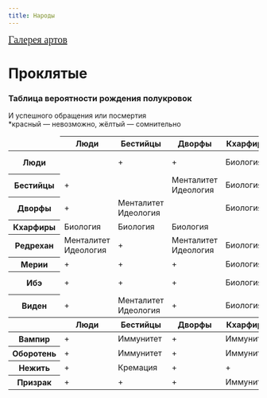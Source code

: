 ```yaml
---
title: Народы
---
```


<a href="gallery"><BlockquoteBox attention>
    <div center style="font-size: 20px; font-family: robotoSlab;">Галерея артов</div>
</BlockquoteBox></a>

<Board columns={3}>
    <ButtonRect title="Бестийцы" href="besties" src="besties/pic.jpg" />
    <ButtonRect title="Дворфы" href="dwarves" src="dwarves/pic.jpg" />
    <ButtonRect title="Кхарфиры" href="kharfirs" src="kharfirs/pic.jpg" />
    <ButtonRect title="Редрехан" href="redrehan" src="redrehan/pic.jpg" />
    <ButtonRect title="Люди" href="humans" src="humans/pic.jpg" />
    <ButtonRect title="Мерии" href="meries" src="meries/pic.jpg" />
    <ButtonRect title="Ламах" href="lamah" src="lamah/pic.jpg" />
    <ButtonRect title="Загрузка..." />
    <ButtonRect title="Загрузка..." />
</Board>

# Проклятые
<Board columns={2}>
    <ButtonRect title="Вампиры" href="vampires" src="vampires/pic.jpg" />
    <ButtonRect title="Оборотни" href="werewolves" src="werewolves/pic.jpg" />
</Board>

### Таблица вероятности рождения полукровок
И успешного обращения или посмертия  
*красный — невозможно, жёлтый — сомнительно
<div class="halfbloods-table-container">
    <table class="halfbloods-table">
        <thead>
            <tr>
                <td></td>
                <th>Люди</th>
                <th>Бестийцы</th>
                <th>Дворфы</th>
                <th>Кхарфиры</th>
                <th>Редрехан</th>
                <th>Мерии</th>
                <th>Ибэ</th>
                <th>Виден</th>
            </tr>
        </thead>
        <tbody>
            <tr>
                <th>Люди</th>
                <td class="middle"></td>
                <td> + </td>
                <td> + </td>
                <td class="percent0">Биология</td>
                <td class="percent50">Менталитет<br/>Идеология</td>
                <td> + </td>
                <td> + </td>
                <td> + </td>
                <th class="mobile">Люди</th>
            </tr>
            <tr>
                <th>Бестийцы</th>
                <td> + </td>
                <td class="middle"></td>
                <td class="percent0">Менталитет<br/>Идеология</td>
                <td class="percent0">Биология</td>
                <td> + </td>
                <td> + </td>
                <td> + </td>
                <td class="percent50">Менталитет<br/>Идеология</td>
                <th class="mobile">Бестийцы</th>
            </tr>
            <tr>
                <th>Дворфы</th>
                <td> + </td>
                <td class="percent0">Менталитет<br/>Идеология</td>
                <td class="middle"></td>
                <td class="percent0">Биология</td>
                <td class="percent50">Менталитет<br/>Идеология</td>
                <td> + </td>
                <td> + </td>
                <td> + </td>
                <th class="mobile">Дворфы</th>
            </tr>
            <tr>
                <th>Кхарфиры</th>
                <td class="percent0">Биология</td>
                <td class="percent0">Биология</td>
                <td class="percent0">Биология</td>
                <td class="middle"></td>
                <td class="percent0">Биология</td>
                <td class="percent0">Биология</td>
                <td class="percent0">Биология</td>
                <td class="percent0">Биология</td>
                <th class="mobile">Кхарфиры</th>
            </tr>
            <tr>
                <th>Редрехан</th>
                <td class="percent50">Менталитет<br/>Идеология</td>
                <td> + </td>
                <td class="percent50">Менталитет<br/>Идеология</td>
                <td class="percent0">Биология</td>
                <td class="middle"></td>
                <td> + </td>
                <td class="percent0">Менталитет<br/>Идеология</td>
                <td class="percent0">Менталитет<br/>Идеология</td>
                <th class="mobile">Редрехан</th>
            </tr>
            <tr>
                <th>Мерии</th>
                <td> + </td>
                <td> + </td>
                <td> + </td>
                <td class="percent0">Биология</td>
                <td> + </td>
                <td class="middle"></td>
                <td> + </td>
                <td> + </td>
                <th class="mobile">Мерии</th>
            </tr>
            <tr>
                <th>Ибэ</th>
                <td> + </td>
                <td> + </td>
                <td> + </td>
                <td class="percent0">Биология</td>
                <td class="percent0">Менталитет<br/>Идеология</td>
                <td> + </td>
                <td class="middle"></td>
                <td> + </td>
                <th class="mobile">Ибэ</th>
            </tr>
            <tr>
                <th>Виден</th>
                <td> + </td>
                <td class="percent50">Менталитет<br/>Идеология</td>
                <td> + </td>
                <td class="percent0">Биология</td>
                <td class="percent0">Менталитет<br/>Идеология</td>
                <td> + </td>
                <td> + </td>
                <td class="middle"></td>
                <th class="mobile">Виден</th>
            </tr>
        </tbody>
        <thead>
            <tr>
                <td></td>
                <th>Люди</th>
                <th>Бестийцы</th>
                <th>Дворфы</th>
                <th>Кхарфиры</th>
                <th>Редрехан</th>
                <th>Мерии</th>
                <th>Ибэ</th>
                <th>Виден</th>
            </tr>
        </thead>
        <tbody>
            <tr>
                <th>Вампир</th>
                <td> + </td>
                <td class="percent0">Иммунитет</td>
                <td> + </td>
                <td class="percent0">Иммунитет</td>
                <td> + </td>
                <td class="percent0">Иммунитет</td>
                <td> + </td>
                <td> + </td>
                <th class="mobile">Вампир</th>
            </tr>
            <tr>
                <th>Оборотень</th>
                <td> + </td>
                <td class="percent0">Иммунитет</td>
                <td> + </td>
                <td class="percent0">Иммунитет</td>
                <td> + </td>
                <td class="percent0">Иммунитет</td>
                <td class="percent0">Иммунитет</td>
                <td> + </td>
                <th class="mobile">Оборотень</th>
            </tr>
            <tr>
                <th>Нежить</th>
                <td> + </td>
                <td class="percent0">Кремация</td>
                <td> + </td>
                <td> + </td>
                <td> + </td>
                <td> + </td>
                <td> + </td>
                <td> + </td>
                <th class="mobile">Нежить</th>
            </tr>
            <tr>
                <th>Призрак</th>
                <td> + </td>
                <td> + </td>
                <td> + </td>
                <td class="percent0">Иммунитет</td>
                <td> + </td>
                <td> + </td>
                <td> + </td>
                <td> + </td>
                <th class="mobile">Призрак</th>
            </tr>
        </tbody>
    </table>
</div>